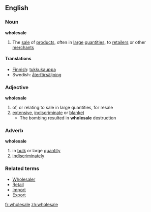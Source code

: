 ==English==
===Noun===
'''wholesale'''
#The [[sale]] of [[product]]s, often in [[large]] [[quantities]], to [[retailer]]s or other [[merchant]]s
==== Translations ====
*[[Finnish]]: [[tukkukauppa]]
*Swedish: [[återförsäljning]]

===Adjective===
'''wholesale'''
#of, or relating to sale in large quantities, for resale
#[[extensive]], [[indiscriminate]] or [[blanket]]
#* The bombing resulted in '''wholesale''' destruction
===Adverb===
'''wholesale'''
#in [[bulk]] or large [[quantity]]
#[[indiscriminately]]

===Related terms===
*[[Wholesaler]]
*[[Retail]]
*[[Import]]
*[[Export]]

[[fr:wholesale]]
[[zh:wholesale]]